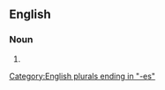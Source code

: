 ==English==

===Noun===
{{head|en|noun form}}

# {{plural of|en|pooch}}

[[Category:English plurals ending in "-es"]]